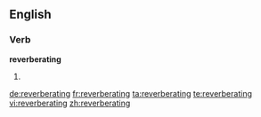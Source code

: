 ==English==

===Verb===
'''reverberating'''

# {{present participle of|reverberate}}

[[de:reverberating]]
[[fr:reverberating]]
[[ta:reverberating]]
[[te:reverberating]]
[[vi:reverberating]]
[[zh:reverberating]]